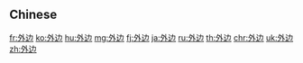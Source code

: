 {{also|外邊}}
==Chinese==
{{zh-see|外邊}}

[[fr:外边]]
[[ko:外边]]
[[hu:外边]]
[[mg:外边]]
[[fj:外边]]
[[ja:外边]]
[[ru:外边]]
[[th:外边]]
[[chr:外边]]
[[uk:外边]]
[[zh:外边]]